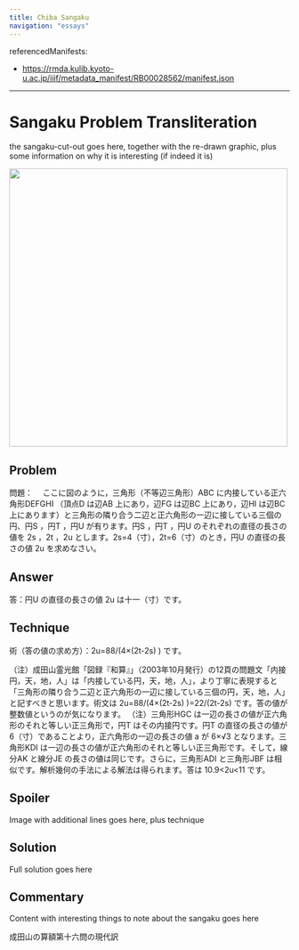 ```yaml
---
title: Chiba Sangaku
navigation: "essays"
---
```

 
referencedManifests:
  - https://rmda.kulib.kyoto-u.ac.jp/iiif/metadata_manifest/RB00028562/manifest.json
---

# Sangaku Problem Transliteration

the sangaku-cut-out goes here, together with the re-drawn graphic, plus some information on why it is interesting (if indeed it is)

<Image
  height="500px"
  label="Chiba Sangaku problem."
  src="https://tonothan.github.io/chiba-sangaku.jpg"
/>


 
## Problem
 
問題：
　ここに図のように，三角形（不等辺三角形）ABC に内接している正六角形DEFGHI （頂点D は辺AB 上にあり，辺FG は辺BC 上にあり，辺HI は辺BC 上にあります）と三角形の隣り合う二辺と正六角形の一辺に接している三個の円、円S ，円T ，円U が有ります。円S ，円T ，円U のそれぞれの直径の長さの値を 2s ，2t ，2u とします。2s=4（寸），2t=6（寸）のとき，円U の直径の長さの値 2u を求めなさい。

## Answer

答：円U の直径の長さの値 2u は十一（寸）です。
 
## Technique

術（答の値の求め方）：2u=88/(4×(2t-2s) ) です。

（注）成田山霊光館「図録『和算』」（2003年10月発行）の12頁の問題文「内接円，天，地，人」は「内接している円，天，地，人」，より丁寧に表現すると「三角形の隣り合う二辺と正六角形の一辺に接している三個の円，天，地，人」と記すべきと思います。術文は 2u=88/(4×(2t-2s) )=22/(2t-2s) です。答の値が整数値というのが気になります。
（注）三角形HGC は一辺の長さの値が正六角形のそれと等しい正三角形で，円T はその内接円です。円T の直径の長さの値が 6（寸）であることより，正六角形の一辺の長さの値 a が 6×√3 となります。三角形KDI は一辺の長さの値が正六角形のそれと等しい正三角形です。そして，線分AK と線分JE の長さの値は同じです。さらに，三角形ADI と三角形JBF は相似です。解析幾何の手法による解法は得られます。答は 10.9<2u<11 です。
 
## Spoiler

Image with additional lines goes here, plus technique

## Solution

Full solution goes here

## Commentary

 Content with interesting things to note about the sangaku goes here



成田山の算額第十六問の現代訳










